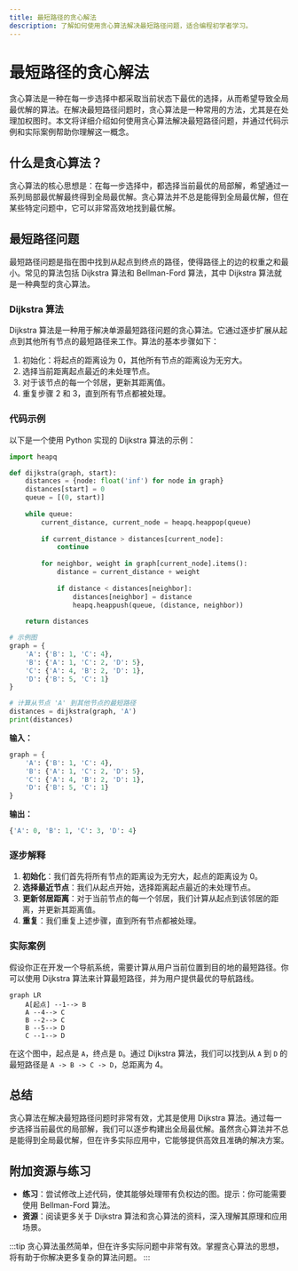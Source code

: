 ```yaml
---
title: 最短路径的贪心解法
description: 了解如何使用贪心算法解决最短路径问题，适合编程初学者学习。
---
```


# 最短路径的贪心解法

贪心算法是一种在每一步选择中都采取当前状态下最优的选择，从而希望导致全局最优解的算法。在解决最短路径问题时，贪心算法是一种常用的方法，尤其是在处理加权图时。本文将详细介绍如何使用贪心算法解决最短路径问题，并通过代码示例和实际案例帮助你理解这一概念。

## 什么是贪心算法？

贪心算法的核心思想是：在每一步选择中，都选择当前最优的局部解，希望通过一系列局部最优解最终得到全局最优解。贪心算法并不总是能得到全局最优解，但在某些特定问题中，它可以非常高效地找到最优解。

## 最短路径问题

最短路径问题是指在图中找到从起点到终点的路径，使得路径上的边的权重之和最小。常见的算法包括 Dijkstra 算法和 Bellman-Ford 算法，其中 Dijkstra 算法就是一种典型的贪心算法。

### Dijkstra 算法

Dijkstra 算法是一种用于解决单源最短路径问题的贪心算法。它通过逐步扩展从起点到其他所有节点的最短路径来工作。算法的基本步骤如下：

1. 初始化：将起点的距离设为 0，其他所有节点的距离设为无穷大。
2. 选择当前距离起点最近的未处理节点。
3. 对于该节点的每一个邻居，更新其距离值。
4. 重复步骤 2 和 3，直到所有节点都被处理。

### 代码示例

以下是一个使用 Python 实现的 Dijkstra 算法的示例：

```python
import heapq

def dijkstra(graph, start):
    distances = {node: float('inf') for node in graph}
    distances[start] = 0
    queue = [(0, start)]
    
    while queue:
        current_distance, current_node = heapq.heappop(queue)
        
        if current_distance > distances[current_node]:
            continue
        
        for neighbor, weight in graph[current_node].items():
            distance = current_distance + weight
            
            if distance < distances[neighbor]:
                distances[neighbor] = distance
                heapq.heappush(queue, (distance, neighbor))
    
    return distances

# 示例图
graph = {
    'A': {'B': 1, 'C': 4},
    'B': {'A': 1, 'C': 2, 'D': 5},
    'C': {'A': 4, 'B': 2, 'D': 1},
    'D': {'B': 5, 'C': 1}
}

# 计算从节点 'A' 到其他节点的最短路径
distances = dijkstra(graph, 'A')
print(distances)
```

**输入：**
```python
graph = {
    'A': {'B': 1, 'C': 4},
    'B': {'A': 1, 'C': 2, 'D': 5},
    'C': {'A': 4, 'B': 2, 'D': 1},
    'D': {'B': 5, 'C': 1}
}
```

**输出：**
```python
{'A': 0, 'B': 1, 'C': 3, 'D': 4}
```

### 逐步解释

1. **初始化**：我们首先将所有节点的距离设为无穷大，起点的距离设为 0。
2. **选择最近节点**：我们从起点开始，选择距离起点最近的未处理节点。
3. **更新邻居距离**：对于当前节点的每一个邻居，我们计算从起点到该邻居的距离，并更新其距离值。
4. **重复**：我们重复上述步骤，直到所有节点都被处理。

### 实际案例

假设你正在开发一个导航系统，需要计算从用户当前位置到目的地的最短路径。你可以使用 Dijkstra 算法来计算最短路径，并为用户提供最优的导航路线。

```mermaid
graph LR
    A[起点] --1--> B
    A --4--> C
    B --2--> C
    B --5--> D
    C --1--> D
```

在这个图中，起点是 `A`，终点是 `D`。通过 Dijkstra 算法，我们可以找到从 `A` 到 `D` 的最短路径是 `A -> B -> C -> D`，总距离为 4。

## 总结

贪心算法在解决最短路径问题时非常有效，尤其是使用 Dijkstra 算法。通过每一步选择当前最优的局部解，我们可以逐步构建出全局最优解。虽然贪心算法并不总是能得到全局最优解，但在许多实际应用中，它能够提供高效且准确的解决方案。

## 附加资源与练习

- **练习**：尝试修改上述代码，使其能够处理带有负权边的图。提示：你可能需要使用 Bellman-Ford 算法。
- **资源**：阅读更多关于 Dijkstra 算法和贪心算法的资料，深入理解其原理和应用场景。

:::tip
贪心算法虽然简单，但在许多实际问题中非常有效。掌握贪心算法的思想，将有助于你解决更多复杂的算法问题。
:::